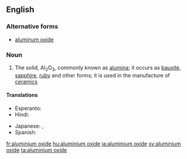 ==English==

===Alternative forms===
* [[aluminum oxide]]

===Noun===
{{wikipedia}}
{{en-noun|-}}

# {{lb|en|inorganic compound}} The solid, Al<sub>2</sub>O<sub>3</sub>, commonly known as [[alumina]]; it occurs as [[bauxite]], [[sapphire]], [[ruby]] and other forms; it is used in the manufacture of [[ceramic]]s

====Translations====
{{trans-top|alumina, Al<sub>2</sub>O<sub>3</sub>}}
* Esperanto: {{t|eo|aluminia oksido}}
* Hindi: {{t|hi|स्फट्यातु जारेय|tr=sfatyaatu jaarey|sc=Deva}}
{{trans-mid}}
* Japanese: {{t|ja|酸化アルミニウム|tr=sankaaruminiumu}}, {{t+|ja|アルミナ|tr=arumina}}
* Spanish: {{t|es|óxido de aluminio|m}}
{{trans-bottom}}

[[fr:aluminium oxide]]
[[hu:aluminium oxide]]
[[ja:aluminium oxide]]
[[sv:aluminium oxide]]
[[ta:aluminium oxide]]
